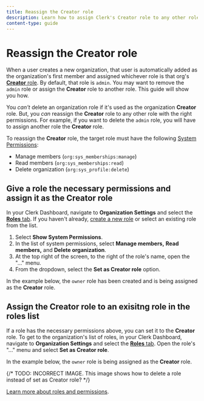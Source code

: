 ```yaml
---
title: Reassign the Creator role
description: Learn how to assign Clerk's Creator role to any other role in an organization.
content-type: guide
---
```


# Reassign the **Creator** role

When a user creates a new organization, that user is automatically added as the organization's first member and assigned whichever role is that org's [**Creator** role](/docs/organizations/roles-permissions#the-creator-role). By default, that role is `admin`. You may want to remove the `admin` role or assign the **Creator** role to another role. This guide will show you how.

You *can't* delete an organization role if it's used as the organization **Creator** role. But, you *can* reassign the **Creator** role to any other role with the right permissions. For example, if you want to delete the `admin` role, you will have to assign another role the **Creator** role.

To reassign the **Creator** role, the target role must have the following [System Permissions](/docs/organizations/roles-permissions#system-permissions):

- Manage members (`org:sys_memberships:manage`)
- Read members (`org:sys_memberships:read`)
- Delete organization (`org:sys_profile:delete`)

## Give a role the necessary permissions and assign it as the **Creator** role

In your Clerk Dashboard, navigate to **Organization Settings** and select the [**Roles** tab](https://dashboard.clerk.com/last-active?path=roles). If you haven't already, [create a new role](/docs/organizations/create-roles-permissions#create-a-new-role-for-your-organization) or select an existing role from the list.

1. Select **Show System Permissions**.
2. In the list of system permissions, select **Manage members,** **Read members,** and **Delete organization**.
3. At the top right of the screen, to the right of the role's name, open the "..." menu.
4. From the dropdown, select the **Set as Creator role** option.

In the example below, the `owner` role has been created and is being assigned as the **Creator** role.

<Images 
  width={1512}
  height={914}
  src="/docs/images/guides/roles_set-creator-role-from-profile.png"
  alt=" "
/>

## Assign the **Creator** role to an exisitng role in the roles list

If a role has the necessary permissions above, you can set it to the **Creator** role. To get to the organization's list of roles, in your Clerk Dashboard, navigate to **Organization Settings** and select the [**Roles** tab](https://dashboard.clerk.com/last-active?path=roles). Open the  role's "..." menu and select **Set as Creator role**.

In the example below, the `owner` role is being assigned as the **Creator** role.

{/* TODO: INCORRECT IMAGE. This image shows how to delete a role instead of set as Creator role? */}

<Images 
  width={1512}
  height={914}
  src="/docs/images/guides/roles_set-creator-role-from-list.png"
  alt=" "
/>

[Learn more about roles and permissions](/docs/organizations/roles-permissions).
